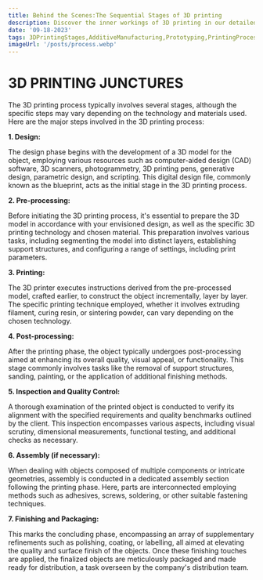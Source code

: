 ```yaml
---
title: Behind the Scenes:The Sequential Stages of 3D printing
description: Discover the inner workings of 3D printing in our detailed guide.Explore each stage from design to finished product,and gain a deeper understanding of this transformative technology.
date: '09-18-2023'
tags: 3DPrintingStages,AdditiveManufacturing,Prototyping,PrintingProcess
imageUrl: '/posts/process.webp'
---
```

#

# **3D PRINTING JUNCTURES**

The 3D printing process typically involves several stages,
although the specific steps may vary depending on the technology and materials
used. Here are the major steps involved in the 3D printing process:

**1. Design:**

The design phase
begins with the development of a 3D model for the object, employing various
resources such as computer-aided design (CAD) software, 3D scanners,
photogrammetry, 3D printing pens, generative design, parametric design, and
scripting. This digital design file, commonly known as the blueprint, acts as
the initial stage in the 3D printing process.

**2. Pre-processing:**

Before initiating the 3D printing process, it's essential to
prepare the 3D model in accordance with your envisioned design, as well as the
specific 3D printing technology and chosen material. This preparation involves
various tasks, including segmenting the model into distinct layers,
establishing support structures, and configuring a range of settings, including
print parameters.

**3. Printing:**

The 3D printer executes instructions derived
from the pre-processed model, crafted earlier, to construct the object
incrementally, layer by layer. The specific printing technique employed,
whether it involves extruding filament, curing resin, or sintering powder, can
vary depending on the chosen technology.

**4. Post-processing:**

After the printing phase, the object typically undergoes
post-processing aimed at enhancing its overall quality, visual appeal, or
functionality. This stage commonly involves tasks like the removal of support
structures, sanding, painting, or the application of additional finishing
methods.

**5. Inspection and Quality Control:**

A thorough
examination of the printed object is conducted to verify its alignment with the
specified requirements and quality benchmarks outlined by the client. This
inspection encompasses various aspects, including visual scrutiny, dimensional
measurements, functional testing, and additional checks as necessary.

**6. Assembly (if necessary):**

When dealing with
objects composed of multiple components or intricate geometries, assembly is
conducted in a dedicated assembly section following the printing phase. Here,
parts are interconnected employing methods such as adhesives, screws,
soldering, or other suitable fastening techniques.

**7. Finishing and Packaging:**

This marks the concluding phase,
encompassing an array of supplementary refinements such as polishing, coating,
or labelling, all aimed at elevating the quality and surface finish of the
objects. Once these finishing touches are applied, the finalized objects are
meticulously packaged and made ready for distribution, a task overseen by the
company's distribution team.
